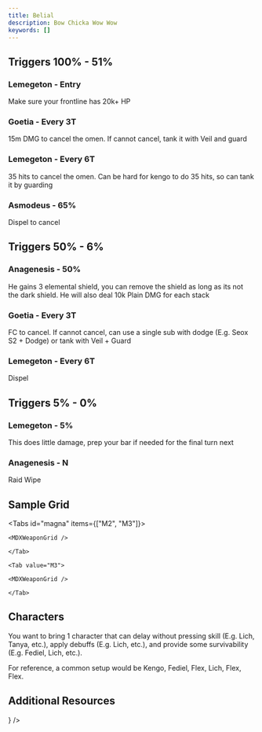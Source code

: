 ```yaml
---
title: Belial
description: Bow Chicka Wow Wow
keywords: []
---
```



## Triggers 100% - 51%

### Lemegeton - Entry

Make sure your frontline has 20k+ HP

### Goetia - Every 3T

15m DMG to cancel the omen.
If cannot cancel, tank it with Veil and guard

### Lemegeton - Every 6T

35 hits to cancel the omen.
Can be hard for kengo to do 35 hits, so can tank it by guarding

### Asmodeus - 65%

Dispel to cancel

## Triggers 50% - 6%

### Anagenesis - 50%

He gains 3 elemental shield, you can remove the shield as long as its not the dark shield.
He will also deal 10k Plain DMG for each stack

### Goetia - Every 3T

FC to cancel.
If cannot cancel, can use a single sub with dodge (E.g. Seox S2 + Dodge) or tank with Veil + Guard

### Lemegeton - Every 6T

Dispel

## Triggers 5% - 0%

### Lemegeton - 5%

This does little damage, prep your bar if needed for the final turn next

### Anagenesis - N

Raid Wipe

## Sample Grid

<Tabs id="magna" items={["M2", "M3"]}>
	<Tab value="M2">

    <MDXWeaponGrid />

    </Tab>

    <Tab value="M3">

    <MDXWeaponGrid />

    </Tab>

</Tabs>

## Characters

You want to bring 1 character that can delay without pressing skill (E.g. Lich, Tanya, etc.),
apply debuffs (E.g. Lich, etc.),
and provide some survivability (E.g. Fediel, Lich, etc.).

For reference, a common setup would be Kengo, Fediel, Flex, Lich, Flex, Flex.

## Additional Resources

<Cards>
	<Card
		href="https://gbf.wiki/Belial_(Raid)"
		title="GBF Wiki - Belial (Raid)"
		description="Information about the raid"
		icon={<FileTextIcon />}
	/>
</Cards>
